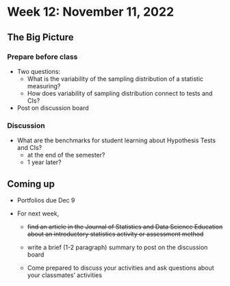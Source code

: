 # Week 12: November 11, 2022


## The Big Picture
### Prepare before class

- Two questions:
    - What is the variability of the sampling distribution of a statistic measuring?
    - How does variability of sampling distribution connect to tests and CIs?
- Post on discussion board


### Discussion 
- What are the benchmarks for student learning about Hypothesis Tests and CIs?
    - at the end of the semester?
    - 1 year later?

## Coming up

- Portfolios due Dec 9

- For next week, 
    - ~~find an article in the Journal of Statistics and Data Science Education about an introductory statistics activity or assessment method~~ 
    - write a brief (1-2 paragraph) summary to post on the discussion board
    
    - Come prepared to discuss your activities and ask questions about your classmates' activities


\clearpage
\vspace*{1in}
\clearpage
